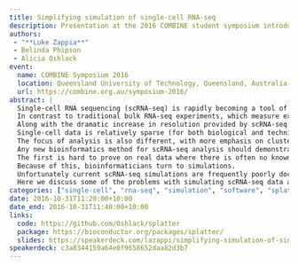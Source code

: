 ```yaml
---
title: Simplifying simulation of single-cell RNA-seq
description: Presentation at the 2016 COMBINE student symposium introducing the Splatter package and the Splat scRNA-seq simulation model
authors:
 - "**Luke Zappia**"
 - Belinda Phipson
 - Alicia Oshlack
event:
  name: COMBINE Symposium 2016
  location: Queensland University of Technology, Queensland, Australia
  url: https://combine.org.au/symposium-2016/
abstract: |
  Single-cell RNA sequencing (scRNA-seq) is rapidly becoming a tool of choice for biologists who wish to investigate gene expression, particularly in areas such as development and differentiation.
  In contrast to traditional bulk RNA-seq experiments, which measure expression averaged across millions of cells, single-cell experiments can be used to observe how genes are expressed in individual cells.
  Along with the dramatic increase in resolution provided by scRNA-seq comes an array of bioinformatics challenges.
  Single-cell data is relatively sparse (for both biological and technical reasons), quality control is difficult and it is unclear how to replicate measurements.
  The focus of analysis is also different, with more emphasis on clustering cells to identify cell types or ordering of cells to understand dynamic processes than traditional tasks such as differential expression testing.
  Any new bioinformatics method for scRNA-seq analysis should demonstrate two things: 1) it can do what it claims and 2) it helps to produce biological insight.
  The first is hard to prove on real data where there is often no known truth.
  Because of this, bioinformaticians turn to simulations.
  Unfortunately current scRNA-seq simulations are frequently poorly documented, not reproducible and do not demonstrate similarity to real data or experimental designs.
  Here we discuss some of the problems with simulating scRNA-seq data and provide a simulation framework that addresses these concerns.
categories: ["single-cell", "rna-seq", "simulation", "software", "splatter", "R"]
date: 2016-10-31T11:20:00+10:00
date_end: 2016-10-31T11:40:00+10:00
links:
  code: https://github.com/Oshlack/splatter
  package: https://bioconductor.org/packages/splatter/
  slides: https://speakerdeck.com/lazappi/simplifying-simulation-of-single-cell-rna-seq
speakerdeck: c3a8344159a64e0f9658652daa82d3b7
---
```

